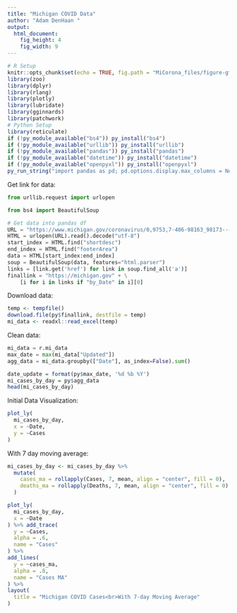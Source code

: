 ```yaml
---
title: "Michigan COVID Data"
author: "Adam DenHaan "
output: 
  html_document: 
    fig_height: 4
    fig_width: 9
---
```


```r
# R Setup
knitr::opts_chunk$set(echo = TRUE, fig.path = "MiCorona_files/figure-gfm/")
library(zoo)
library(dplyr)
library(rlang)
library(plotly)
library(lubridate)
library(gginnards)
library(patchwork)
# Python Setup
library(reticulate)
if (!py_module_available("bs4")) py_install("bs4")
if (!py_module_available("urllib")) py_install("urllib")
if (!py_module_available("pandas")) py_install("pandas")
if (!py_module_available("datetime")) py_install("datetime")
if (!py_module_available("openpyxl")) py_install("openpyxl")
py_run_string("import pandas as pd; pd.options.display.max_columns = None")
```

Get link for data:
```python
from urllib.request import urlopen

from bs4 import BeautifulSoup

# Get data into pandas df
URL = "https://www.michigan.gov/coronavirus/0,9753,7-406-98163_98173---,00.html"
HTML = urlopen(URL).read().decode("utf-8")
start_index = HTML.find("shortdesc")
end_index = HTML.find("footerArea")
data = HTML[start_index:end_index]
soup = BeautifulSoup(data, features="html.parser")
links = [link.get('href') for link in soup.find_all('a')]
finallink = "https://michigan.gov" + \
    [i for i in links if "by_Date" in i][0]
```

Download data:
```r
temp <- tempfile()
download.file(py$finallink, destfile = temp)
mi_data <- readxl::read_excel(temp)
```

Clean data:
```python
mi_data = r.mi_data
max_date = max(mi_data["Updated"])
agg_data = mi_data.groupby(["Date"], as_index=False).sum()
```

```r
date_update = format(py$max_date, '%d %b %Y')
mi_cases_by_day = py$agg_data
head(mi_cases_by_day)
```

Initial Data Visualization:

```r
plot_ly(
  mi_cases_by_day,
  x = ~Date,
  y = ~Cases
)
```

With 7 day moving average:


```r
mi_cases_by_day <- mi_cases_by_day %>%
  mutate(
    cases_ma = rollapply(Cases, 7, mean, align = "center", fill = 0),
    deaths_ma = rollapply(Deaths, 7, mean, align = "center", fill = 0)
  )
```


```r
plot_ly(
  mi_cases_by_day,
  x = ~Date
) %>% add_trace(
  y = ~Cases,
  alpha = .6,
  name = "Cases"
) %>%
add_lines(
  y = ~cases_ma,
  alpha = .8,
  name = "Cases MA"
) %>%
layout(
  title = "Michigan COVID Cases<br>With 7-day Moving Average"
)
```

